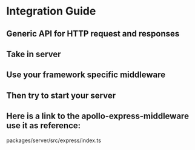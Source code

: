 # Integration Guide
## Generic API for HTTP request and responses
## Take in server
## Use your framework specific middleware
## Then try to start your server
## Here is a link to the apollo-express-middleware use it as reference:

<!-- Link to express integration  -->
packages/server/src/express/index.ts
